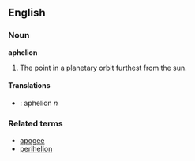 ==English==

===Noun===
'''aphelion'''

# The point in a planetary orbit furthest from the sun.

====Translations====
*{{sv}}: aphelion ''n''
===Related terms===
*[[apogee]]
*[[perihelion]]